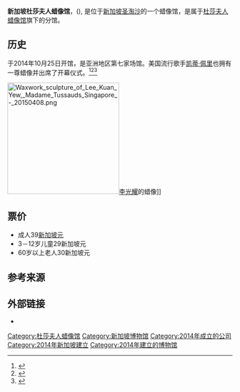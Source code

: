 {{Infobox attraction
|name      = 新加坡杜莎夫人蜡像馆<br>Madame Tussauds Singapore
|logo           =
|logo_width     =
|image          = Madame Tussauds Singapore facade 12.29.15.JPG
|imageimensions =
|caption        = 2015年12月29日，新加坡杜莎夫人蜡像馆正面
|location       = 
|section        =
|status         = 营业中
|cost           =
|soft_opened    =
|opened         = {{start date and age|2014|10|25}}
|closed         =
|replacements   =
|coordinates    =
|type           = 蜡像馆
|manufacturer   = 杜莎夫人
|designer       =
|model          =
|theme          = 
|music          = 
|owner          =
}}
'''新加坡杜莎夫人蜡像馆'''，({{lang-en|Madame Tussauds Singapore}}), 是位于[[新加坡|新加坡]][[圣淘沙|圣淘沙]]的一个蜡像馆，是属于[[杜莎夫人蜡像馆|杜莎夫人蜡像馆]]旗下的分馆。

==历史==
于2014年10月25日开馆，是亚洲地区第七家场馆。美国流行歌手[[凯蒂·佩里|凯蒂·佩里]]也拥有一尊蜡像并出席了开幕仪式。<ref>{{cite news|title=Visitors impressed by Madame Tussauds Singapore but let down by suspended ride|url=http://www.straitstimes.com/singapore/visitors-impressed-by-madame-tussauds-singapore-but-let-down-by-suspended-ride|accessdate=29 December 2015|work=[[The_Straits_Times|The Straits Times]]|date=26 October 2014|archive-date=2020-07-15|archive-url=https://web.archive.org/web/20200715153657/https://www.straitstimes.com/singapore/visitors-impressed-by-madame-tussauds-singapore-but-let-down-by-suspended-ride|dead-url=no}}</ref><ref>{{cite news|title=Madame Tussauds opens in Singapore|url=http://www.bbc.com/news/business-29875405|publisher=[[BBC_News|BBC News]]|date=13 August 2014|accessdate=2016-10-15|archive-date=2016-12-26|archive-url=https://web.archive.org/web/20161226150255/http://www.bbc.com/news/business-29875405|dead-url=no}}</ref><ref>{{cite news|author=Ansuya Harjani|title=Katy Perry joins star line-up for Singapore Madame Tussauds|url=http://www.cnbc.com/id/42551921|accessdate=8 April 2015|publisher=CNBC|date=9 December 2013|ref=cnbc|archive-date=2015-04-11|archive-url=https://web.archive.org/web/20150411052604/http://www.cnbc.com/id/42551921|dead-url=no}}</ref> 

[[File:Waxwork_sculpture_of_Lee_Kuan_Yew,_Madame_Tussauds_Singapore_-_20150408.png|250px]][[李光耀|李光耀]]的蜡像]]

==票价==
*成人39[[新加坡元|新加坡元]]
*3－12岁儿童29新加坡元
*60岁以上老人30新加坡元

==参考来源==
{{reflist}}

==外部链接==
{{commons category|Madame Tussauds Singapore}}
* {{Official website|https://www.madametussauds.com/singapore/}}

{{新加坡旅遊景點|state=expanded}}
{{默林娱乐}}

{{Authority control}}
[[Category:杜莎夫人蜡像馆|Category:杜莎夫人蜡像馆]]
[[Category:新加坡博物馆|Category:新加坡博物馆]]
[[Category:2014年成立的公司|Category:2014年成立的公司]]
[[Category:2014年新加坡建立|Category:2014年新加坡建立]]
[[Category:2014年建立的博物馆|Category:2014年建立的博物馆]]